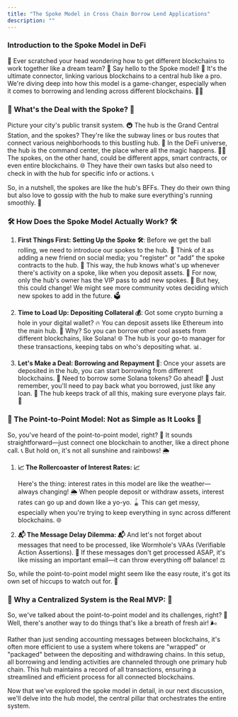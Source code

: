 ```yaml
---
title: "The Spoke Model in Cross Chain Borrow Lend Applications"
description: ""
---
```


### **Introduction to the Spoke Model in DeFi**

🚀 Ever scratched your head wondering how to get different blockchains to work together like a dream team? 🤔 Say hello to the Spoke model! 🎉 It's the ultimate connector, linking various blockchains to a central hub like a pro. We're diving deep into how this model is a game-changer, especially when it comes to borrowing and lending across different blockchains. 🏊‍♂️


### 🎡 What's the Deal with the Spoke? 🎡

Picture your city's public transit system. 🚇 The hub is the Grand Central Station, and the spokes? They're like the subway lines or bus routes that connect various neighborhoods to this bustling hub. 🚌 In the DeFi universe, the hub is the command center, the place where all the magic happens. 🎩✨ The spokes, on the other hand, could be different apps, smart contracts, or even entire blockchains. 🌐 They have their own tasks but also need to check in with the hub for specific info or actions. 📞

So, in a nutshell, the spokes are like the hub's BFFs. They do their own thing but also love to gossip with the hub to make sure everything's running smoothly. 🤝

### 🛠️ How Does the Spoke Model Actually Work? 🛠️

1. **First Things First: Setting Up the Spoke 🛠️**: Before we get the ball rolling, we need to introduce our spokes to the hub. 🤝 Think of it as adding a new friend on social media; you "register" or "add" the spoke contracts to the hub. 📲 This way, the hub knows what's up whenever there's activity on a spoke, like when you deposit assets. 🏦 For now, only the hub's owner has the VIP pass to add new spokes. 🛂 But hey, this could change! We might see more community votes deciding which new spokes to add in the future. 🗳️

2. **Time to Load Up: Depositing Collateral 💰**: Got some crypto burning a hole in your digital wallet? 🔥 You can deposit assets like Ethereum into the main hub. 🏦 Why? So you can borrow other cool assets from different blockchains, like Solana! 🌐 The hub is your go-to manager for these transactions, keeping tabs on who's depositing what. 📊.

3. **Let's Make a Deal: Borrowing and Repayment 💸**: Once your assets are deposited in the hub, you can start borrowing from different blockchains. 🌉 Need to borrow some Solana tokens? Go ahead! 🎉 Just remember, you'll need to pay back what you borrowed, just like any loan. 🔄 The hub keeps track of all this, making sure everyone plays fair. 🤗

### 🎯 The Point-to-Point Model: Not as Simple as It Looks 🎯

So, you've heard of the point-to-point model, right? 🤔 It sounds straightforward—just connect one blockchain to another, like a direct phone call. 📞 But hold on, it's not all sunshine and rainbows! 🌦️

1. **📈 The Rollercoaster of Interest Rates: 📈**

	Here's the thing: interest rates in this model are like the weather—always changing! 🌦️ When people deposit or withdraw assets, interest rates can go up and down like a yo-yo. 🪀 This can get messy, especially when you're trying to keep everything in sync across different blockchains. 🌐

2. **📬 The Message Delay Dilemma: 📬**
	And let's not forget about messages that need to be processed, like Wormhole's VAAs (Verifiable Action Assertions). 💌 If these messages don't get processed ASAP, it's like missing an important email—it can throw everything off balance! ⚖️

So, while the point-to-point model might seem like the easy route, it's got its own set of hiccups to watch out for. 🚧


### 🌟 Why a Centralized System is the Real MVP: 🌟

So, we've talked about the point-to-point model and its challenges, right? 🤔 Well, there's another way to do things that's like a breath of fresh air! 🌬️

Rather than just sending accounting messages between blockchains, it's often more efficient to use a system where tokens are "wrapped" or "packaged" between the depositing and withdrawing chains. In this setup, all borrowing and lending activities are channeled through one primary hub chain. This hub maintains a record of all transactions, ensuring a streamlined and efficient process for all connected blockchains.

Now that we've explored the spoke model in detail, in our next discussion, we'll delve into the hub model, the central pillar that orchestrates the entire system. 